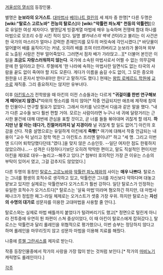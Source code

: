 [[겨울성의 열쇠]]의 등장인물.

별명은 '''눈보라의 오거스트'''. [[대마법사]] [[베이나트 컬린]]의 세 제자 중 한명[* 다른 두명은 '''[wiki:"탈로스 고르노바" 전능의 탈로스]'''와 '''[wiki:"악튤런 파노제" 천둥의 악튤런]''']으로 유일한 여성 제자이다. 별명답게 빙결계열 마법에 매우 능숙하며 전쟁때 함대 하나를 마법으로 모조리 수장 시킨 적이 있다. 일명 ''벨카네스의 백색 진''이라고 불리는 이 사건은 한 국가의 마스터가 얼마나 강력한 존재인지를 모두의 머릿속에 각인시켰다.[* 바닷물이 얼어붙어 배를 움직이기는 커녕, 오히려 배를 조여 터뜨려버리고 눈보라가 몰아쳐 외부로 노출된 사람은 전부 얼어죽었다. 그러면서 점차 배가 가라앉고...][* 더불어 본인은 이 일을 '''조금도 자랑스러워하지 않는다'''. 국가에 소속된 마법사로서 어쩔 수 없는 의무감때문에 한 일이라고 한다. 루첼에게 '한 나라에 속하는 마법사란 일면식도 없는 타국의 사람을 끝도 없이 죽여야 할 지도 모른다. 게다가 이름을 숨길 수도 없이, 그 모든 증오와 원한을 너 혼자서 받아내야만 한다'고 말하기도 했다.] 현재는 [[왕립 로메르드 학원]]에 [[교수]]로 재직중. 그리 중요하지는 않지만 유부녀다.

이후 [[아킨토스]]가 전학왔을 때 아킨의 이전 스승들과는 다르게 '''"귀걸이를 한번 연구해보게 떼어보지 않겠니"'''따위의 헛소리를 하지 않아[* 작중 언급되지만 애초에 제작에 참여한 인물이니 연구할 필요가 없었다. 그래서 아키를 낚으면서 다음과 같은 말을 했다. "내가 다른 교수들 보다 훨씬 편할 거야. 모르는 사람이라면 누구나 네 귀에 달랑거리는 근사한 물건에 대해 대번에 관심을 표할 것이고, 곧 너를 들들 볶아대며 귀찮게 할 테지. '''하지만 난 잘 아는 데다가, 진절머리까지 날 지경이라''' 널 귀찮게 할 일도 없어."] 아킨의 호감을 산다. 작중 설명으로는 유일하게 아킨에게 '''죽빵'''[* 여기에 대해서 작중 언급되는 내용이 "교수 턱 날리고 정학 먹은 그 아킨토스 프리엔 말이냐?" 하고 "세 명. 그리고 이번엔 드디어 퇴학당했다던데."였다.]을 맞지 않은 스승인듯. --일단 여자란 점도 한몫하지 않았으려나...-- 성격은 다정하다기보단 오히려 딱딱한 편이고, 말도 직설적인 편이지만 아킨을 제대로 대우--놀리고--해주고 있다.[* 첨부터 호의적인 가장 큰 이유는 스승의 부탁이 있어서 였고, 그걸 감추지도 않았었다.]

다른 두명의 동창인 [[탈로스 고르노바]]와 [[악튤런 파노제]]와의 사이는 '''매우 나쁘다'''. 탈로스는 그녀를 평생의 호적수로 생각하고 있고, 악튤런은 그녀를 자신보다 약하다며 대놓고 얕보고 있지만 실제로는 악튤런보다 오거스트가 훨씬 강하다. 일단 탈로스가 인정하는 유일한 호적수가 오거스트다[* 탈로스는 '살육 마법'이라며 혐오하긴 하지만, 대 마법사 페나크가 정립한 페그-라일 체제로는 오거스트가 셋중 가장 우위. 하지만 탈로스는 '''자신의 수명의 대가로''' 성문자를 이용한 고대마법을 사용할 줄 안다.].

탈로스와는 실제로 마법 배틀까지 붙었다가 털려버리기도 했고[* 정면으로 털린게 아니라 전투중에 우연히 튄 파편이 스쳐 중상이었다, 이 때 아킨이 탈로스에게 잡혀갔다.], 탈로스는 악튤런과 달리 롤레인을 위협적으로 평가했으나, 이번 승부는 정당하지 않다고 하며 롤레인을 마무리짓지 않고 성문자 마법을 이용해 치료를 해줬다.

나중에 [[루첼 그란셔스]]를 제자로 받는다.

작중 등장인물중에서 작가의 사랑을 가장 많이 받는 것처럼 보인다.[* 작가의 [[마비노기]] 캐릭명도 롤레인이다.]

[[각주]]
